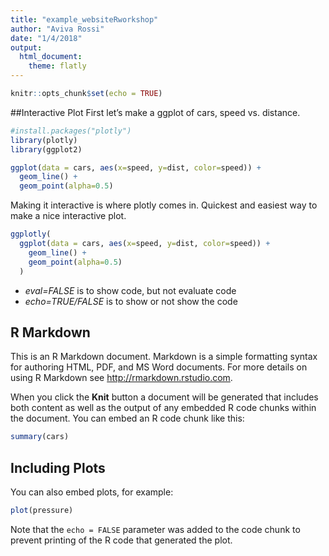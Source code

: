 ```yaml
---
title: "example_websiteRworkshop"
author: "Aviva Rossi"
date: "1/4/2018"
output: 
  html_document: 
    theme: flatly
---
```


```r
knitr::opts_chunk$set(echo = TRUE)
```
##Interactive Plot
First let's make a ggplot of cars, speed vs. distance.

```r
#install.packages("plotly")
library(plotly)
library(ggplot2)

ggplot(data = cars, aes(x=speed, y=dist, color=speed)) +
  geom_line() +
  geom_point(alpha=0.5)
```


Making it interactive is where plotly comes in.  Quickest and easiest way to make a nice interactive plot.  

```r
ggplotly(
  ggplot(data = cars, aes(x=speed, y=dist, color=speed)) +
    geom_line() +
    geom_point(alpha=0.5)
  )

```

- *eval=FALSE* is to show code, but not evaluate code
- *echo=TRUE/FALSE* is to show or not show the code

## R Markdown

This is an R Markdown document. Markdown is a simple formatting syntax for authoring HTML, PDF, and MS Word documents. For more details on using R Markdown see <http://rmarkdown.rstudio.com>.

When you click the **Knit** button a document will be generated that includes both content as well as the output of any embedded R code chunks within the document. You can embed an R code chunk like this:

```r
summary(cars)
```

## Including Plots

You can also embed plots, for example:

```r
plot(pressure)
```

Note that the `echo = FALSE` parameter was added to the code chunk to prevent printing of the R code that generated the plot.
